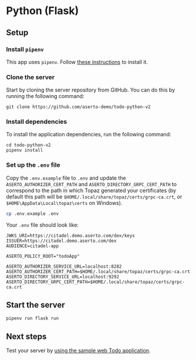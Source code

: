 # Python (Flask)

## Setup

### Install `pipenv`
This app uses `pipenv`. Follow [these instructions](https://pipenv.pypa.io/en/latest/#install-pipenv-today) to install it.

### Clone the server
Start by cloning the server repository from GitHub. You can do this by running the following command:
```
git clone https://github.com/aserto-demo/todo-python-v2
```

### Install dependencies
To install the application dependencies, run the following command:
```
cd todo-python-v2
pipenv install
```

### Set up the `.env` file
Copy the `.env.example` file to `.env` and update the `ASERTO_AUTHORIZER_CERT_PATH` and `ASERTO_DIRECTORY_GRPC_CERT_PATH` to correspond to the path in which Topaz generated your certificates (by default this path will be `$HOME/.local/share/topaz/certs/grpc-ca.crt`, or `$HOME\AppData\Local\topaz\certs` on Windows).

```bash
cp .env.example .env
```

Your `.env` file should look like:

```
JWKS_URI=https://citadel.demo.aserto.com/dex/keys
ISSUER=https://citadel.demo.aserto.com/dex
AUDIENCE=citadel-app

ASERTO_POLICY_ROOT="todoApp"

ASERTO_AUTHORIZER_SERVICE_URL=localhost:8282
ASERTO_AUTHORIZER_CERT_PATH=$HOME/.local/share/topaz/certs/grpc-ca.crt
ASERTO_DIRECTORY_SERVICE_URL=localhost:9292
ASERTO_DIRECTORY_GRPC_CERT_PATH=$HOME/.local/share/topaz/certs/grpc-ca.crt
```

## Start the server
```
pipenv run flask run
```
## Next steps
Test your server by [using the sample web Todo application](/docs/getting-started/samples/test-application).
